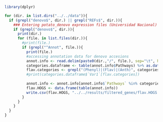 ```r
library(dplyr)
```


```r
for (dir. in list.dirs("../../data")){
  if (grepl("denovo$", dir.) || grepl("REFs$", dir.)){
    ### Entering potato_denovo expression files (Universidad Nacional)
    if (grepl("denovo$", dir.)){
      print(dir.)
      for (file. in list.files(dir.)){
        #print(file.)
        if (grepl("^Annot", file.)){
          print(file.)
          #accessing annotation data for denovo accesions
          annot.info <- read.delim(paste0(dir.,"/", file.), sep="\t", header=TRUE, na.strings="")
          categories.dataframe <- table(annot.info$Pathways) %>% as.data.frame() %>% arrange(desc(Freq))
          flav.categories <- grepl("(Phenyl)|(Flav)|(Anth)", categories.dataframe$`Var1`)
          #print(categories.dataframe$`Var1`[flav.categories])
          
          annot.info <- annot.info[annot.info$`Pathways` %in% categories.dataframe$`Var1`[flav.categories],"HOG_ID"]
          flav.HOGS <- data.frame(table(annot.info))
          write.csv(flav.HOGS, "../../results/filtered_genes/flav.HOGS.csv")
        }
      }
    }
  }
}
```

